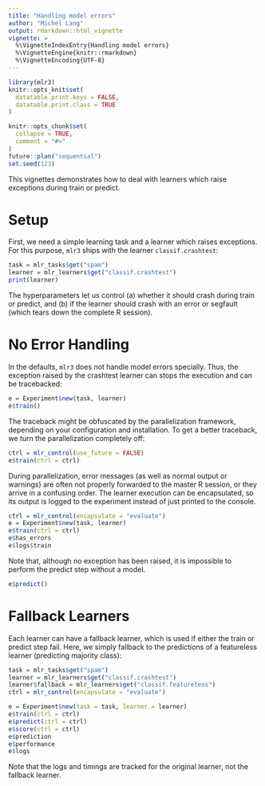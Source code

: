 ```yaml
---
title: "Handling model errors"
author: "Michel Lang"
output: rmarkdown::html_vignette
vignette: >
  %\VignetteIndexEntry{Handling model errors}
  %\VignetteEngine{knitr::rmarkdown}
  %\VignetteEncoding{UTF-8}
---
```


```r
library(mlr3)
knitr::opts_knit$set(
  datatable.print.keys = FALSE,
  datatable.print.class = TRUE
)

knitr::opts_chunk$set(
  collapse = TRUE,
  comment = "#>"
)
future::plan("sequential")
set.seed(123)
```

This vignettes demonstrates how to deal with learners which raise exceptions during train or predict.

# Setup

First, we need a simple learning task and a learner which raises exceptions.
For this purpose, `mlr3` ships with the learner `classif.crashtest`:
```r
task = mlr_tasks$get("spam")
learner = mlr_learners$get("classif.crashtest")
print(learner)
```
The hyperparameters let us control (a) whether it should crash during train or predict, and (b) if the learner should crash with an error or segfault (which tears down the complete R session).


# No Error Handling

In the defaults, `mlr3` does not handle model errors specially.
Thus, the exception raised by the crashtest learner can stops the execution and can be tracebacked:

```r
e = Experiment$new(task, learner)
e$train()
```

The traceback might be obfuscated by the parallelization framework, depending on your configuration and installation.
To get a better traceback, we turn the parallelization completely off:
```r
ctrl = mlr_control(use_future = FALSE)
e$train(ctrl = ctrl)
```

During parallelization, error messages (as well as normal output or warnings) are often not properly forwarded to the master R session, or they arrive in a confusing order.
The learner execution can be encapsulated, so its output is logged to the experiment instead of just printed to the console.
```r
ctrl = mlr_control(encapsulate = "evaluate")
e = Experiment$new(task, learner)
e$train(ctrl = ctrl)
e$has_errors
e$logs$train
```
Note that, although no exception has been raised, it is impossible to perform the predict step without a model.
```r
e$predict()
```

# Fallback Learners

Each learner can have a fallback learner, which is used if either the train or predict step fail.
Here, we simply fallback to the predictions of a featureless learner (predicting majority class):

```r
task = mlr_tasks$get("spam")
learner = mlr_learners$get("classif.crashtest")
learner$fallback = mlr_learners$get("classif.featureless")
ctrl = mlr_control(encapsulate = "evaluate")

e = Experiment$new(task = task, learner = learner)
e$train(ctrl = ctrl)
e$predict(ctrl = ctrl)
e$score(ctrl = ctrl)
e$prediction
e$performance
e$logs
```

Note that the logs and timings are tracked for the original learner, not the fallback learner.
